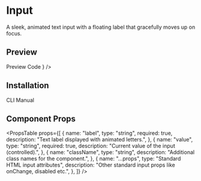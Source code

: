 

# Input

A sleek, animated text input with a floating label that gracefully moves up on focus.

## Preview

<Tabs defaultValue="preview" className="">
  <TabsList>
    <TabsTrigger value="preview">Preview</TabsTrigger>
    <TabsTrigger value="code">Code</TabsTrigger>
  </TabsList>
  <TabsContent value="preview">
    <ComponentRenderer component={<InputPreview />} />
  </TabsContent>
  <TabsContent value="code">
    <CodeBlock filePath="src/app/docs/input/input-preview.tsx" />
  </TabsContent>
</Tabs>

## Installation

<Tabs defaultValue="cli" className="">
  <TabsList>
    <TabsTrigger value="cli">CLI</TabsTrigger>
    <TabsTrigger value="manual">Manual</TabsTrigger>
  </TabsList>
  <TabsContent value="cli">
    <Cli command={`add "https://ui.rechesoares.com/registry/input.json"`} />
  </TabsContent>

  <TabsContent value="manual">
    <CodeBlock filePath="src/components/core/input.tsx" />
  </TabsContent>
</Tabs>

## Component Props

<PropsTable
  props={[
    {
      name: "label",
      type: "string",
      required: true,
      description: "Text label displayed with animated letters.",
    },
    {
      name: "value",
      type: "string",
      required: true,
      description: "Current value of the input (controlled).",
    },
    {
      name: "className",
      type: "string",
      description: "Additional class names for the component.",
    },
    {
      name: "...props",
      type: "Standard HTML input attributes",
      description: "Other standard input props like onChange, disabled etc.",
    },
  ]}
/>
